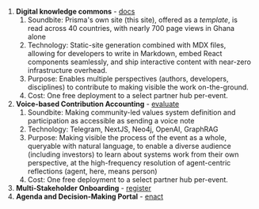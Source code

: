 
<AppGrid />

1. **Digital knowledge commons** - [docs](https://docs.prisma.events)
    1. Soundbite: Prisma's own site (this site), offered as a *template*, is read across 40 countries, with nearly 700 page views in Ghana alone
    1. Technology: Static-site generation combined with MDX files, allowing for developers to write in Markdown, embed React components seamlessly, and ship interactive content with near-zero infrastructure overhead.
    1. Purpose: Enables multiple perspectives (authors, developers, disciplines) to contribute to making visible the work on-the-ground.
    1. Cost: One free deployment to a select partner hub per-event. 
1. **Voice-based Contribution Accounting** - [evaluate](https://evaluate.prisma.events)
    1. Soundbite: Making community-led values system definition and participation as accessible as sending a voice note
    2. Technology: Telegram, NextJS, Neo4j, OpenAI, GraphRAG
    3. Purpose: Making visible the process of the event as a whole, queryable with natural language, to enable a diverse audience (including investors) to learn about systems work from their own perspective, at the high-frequency resolution of agent-centric reflections (agent, here, means person)
    4. Cost: One free deployment to a select partner hub per-event. 
1. **Multi-Stakeholder Onboarding** - [register](https://register.prisma.events)
1. **Agenda and Decision-Making Portal** - [enact](ttps://enact.prisma.events)
